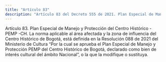 ```yaml
---
title: "Artículo 83"
description: "Artículo 83 del Decreto 555 de 2021. Plan Especial de Manejo y Protección del Centro Histórico - PEMP -CH."
---
```


Artículo 83. Plan Especial de Manejo y Protección del Centro Histórico - PEMP -CH. La norma aplicable al área afectada y la zona de influencia del Centro Histórico de Bogotá, está definida en la Resolución 088 de 2021 del Ministerio de Cultura “Por la cual se aprueba el Plan Especial de Manejo y Protección PEMP del Centro Histórico de Bogotá, declarado como bien de interés cultural del ámbito Nacional”, o la que la modifique o sustituya.
